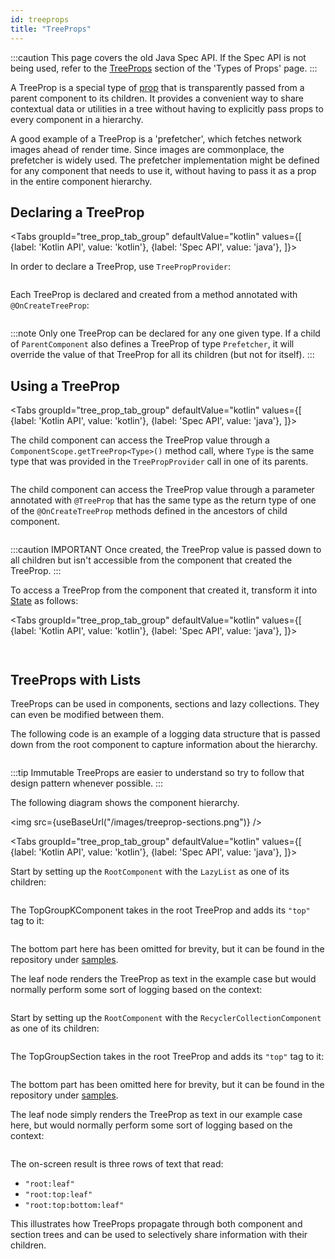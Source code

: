 ```yaml
---
id: treeprops
title: "TreeProps"
---
```



:::caution
This page covers the old Java Spec API. If the Spec API is not being used, refer to the [TreeProps](../../mainconcepts/props.mdx#tree-props) section of the 'Types of Props' page.
:::

A TreeProp is a special type of [prop](props.md) that is transparently passed from a parent component to its children. It provides a convenient way to share contextual data or utilities in a tree without having to explicitly pass props to every component in a hierarchy.

A good example of a TreeProp is a 'prefetcher', which fetches network images ahead of render time. Since images are commonplace, the prefetcher is widely used. The prefetcher implementation might be defined for any component that needs to use it, without having to pass it as a prop in the entire component hierarchy.

## Declaring a TreeProp

<Tabs
  groupId="tree_prop_tab_group"
  defaultValue="kotlin"
  values={[
    {label: 'Kotlin API', value: 'kotlin'},
    {label: 'Spec API', value: 'java'},
  ]}>
  <TabItem value="kotlin">

In order to declare a TreeProp, use `TreePropProvider`:

```kotlin file=sample/src/main/java/com/facebook/samples/litho/documentation/treeprops/ParentKComponent.kt start=start_example end=end_example
```

  </TabItem>
  <TabItem value="java">

Each TreeProp is declared and created from a method annotated with `@OnCreateTreeProp`:

```java file=sample/src/main/java/com/facebook/samples/litho/documentation/treeprops/ParentComponentSpec.java start=start_example end=end_example
```

  </TabItem>
</Tabs>

:::note
Only one TreeProp can be declared for any one given type. If a child of `ParentComponent` also defines a TreeProp of type `Prefetcher`, it will override the value of that TreeProp for all its children (but not for itself).
:::

## Using a TreeProp

<Tabs
  groupId="tree_prop_tab_group"
  defaultValue="kotlin"
  values={[
    {label: 'Kotlin API', value: 'kotlin'},
    {label: 'Spec API', value: 'java'},
  ]}>
  <TabItem value="kotlin">

The child component can access the TreeProp value through a `ComponentScope.getTreeProp<Type>()` method call, where `Type` is the same type that was provided in the `TreePropProvider` call in one of its parents.

```kotlin file=sample/src/main/java/com/facebook/samples/litho/documentation/treeprops/ChildKComponent.kt start=start_example end=end_example
```

  </TabItem>

  <TabItem value="java">

The child component can access the TreeProp value through a parameter annotated with `@TreeProp` that has the same type as the return type of one of the `@OnCreateTreeProp` methods defined in the ancestors of child component.

```java file=sample/src/main/java/com/facebook/samples/litho/documentation/treeprops/ChildComponentSpec.java start=start_example end=end_example
```

  </TabItem>
</Tabs>

:::caution IMPORTANT
Once created, the TreeProp value is passed down to all children but isn't accessible from the component that created the TreeProp.
:::

To access a TreeProp from the component that created it, transform it into [State](../state-for-specs.md) as follows:

<Tabs
  groupId="tree_prop_tab_group"
  defaultValue="kotlin"
  values={[
    {label: 'Kotlin API', value: 'kotlin'},
    {label: 'Spec API', value: 'java'},
  ]}>
  <TabItem value="kotlin">

```kotlin file=sample/src/main/java/com/facebook/samples/litho/documentation/treeprops/ParentComponentTreePropAsStateKComponent.kt start=start_example end=end_example
```

  </TabItem>
  <TabItem value="java">

```java file=sample/src/main/java/com/facebook/samples/litho/documentation/treeprops/ParentComponentTreePropAsStateSpec.java start=start_example end=end_example
```

  </TabItem>
</Tabs>

## TreeProps with Lists

TreeProps can be used in components, sections and lazy collections. They can even be modified between them.

The following code is an example of a logging data structure that is passed down from the root component to capture information about the hierarchy.

```java file=sample/src/main/java/com/facebook/samples/litho/documentation/treeprops/LogContext.java start=start_example end=end_example
```

:::tip
Immutable TreeProps are easier to understand so try to follow that design pattern whenever possible.
:::

The following diagram shows the component hierarchy.

<img src={useBaseUrl("/images/treeprop-sections.png")} />

<Tabs
  groupId="tree_prop_tab_group"
  defaultValue="kotlin"
  values={[
    {label: 'Kotlin API', value: 'kotlin'},
    {label: 'Spec API', value: 'java'},
  ]}>
  <TabItem value="kotlin">

Start by setting up the `RootComponent` with the `LazyList` as one of its children:

```kotlin file=sample/src/main/java/com/facebook/samples/litho/documentation/treeprops/RootKComponent.kt start=start_example end=end_example
```

The TopGroupKComponent takes in the root TreeProp and adds its `"top"` tag to it:

```kotlin file=sample/src/main/java/com/facebook/samples/litho/documentation/treeprops/TopGroupKComponent.kt start=start_example end=end_example
```

The bottom part here has been omitted for brevity, but it can be found in the repository under [samples](https://github.com/facebook/litho/tree/master/sample/src/main/java/com/facebook/samples/litho/documentation/treeprops).

The leaf node renders the TreeProp as text in the example case but would normally perform some sort of logging based on the context:

```kotlin file=sample/src/main/java/com/facebook/samples/litho/documentation/treeprops/LeafKComponent.kt start=start_example end=end_example
```

  </TabItem>
  <TabItem value="java">

Start by setting up the `RootComponent` with the `RecyclerCollectionComponent` as one of its children:

```java file=sample/src/main/java/com/facebook/samples/litho/documentation/treeprops/RootComponentSpec.java start=start_example end=end_example
```

The TopGroupSection takes in the root TreeProp and adds its `"top"` tag to it:

```java file=sample/src/main/java/com/facebook/samples/litho/documentation/treeprops/TopGroupSectionSpec.java start=start_example end=end_example
```

The bottom part has been omitted here for brevity, but it can be found in the repository under [samples](https://github.com/facebook/litho/tree/master/sample/src/main/java/com/facebook/samples/litho/documentation/treeprops).

The leaf node simply renders the TreeProp as text in our example case here, but would normally perform some sort of logging based on the context:

```java file=sample/src/main/java/com/facebook/samples/litho/documentation/treeprops/LeafComponentSpec.java start=start_example end=end_example
```

  </TabItem>
</Tabs>

The on-screen result is three rows of text that read:

- `"root:leaf"`
- `"root:top:leaf"`
- `"root:top:bottom:leaf"`

This illustrates how TreeProps propagate through both component and section trees and can be used to selectively share information with their children.

